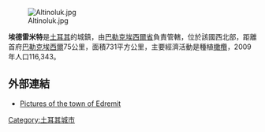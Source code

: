 [[Image:Altinoluk.jpg|right]]

'''埃德雷米特'''是[[土耳其|土耳其]]的城鎮，由[[巴勒克埃西爾省|巴勒克埃西爾省]]負責管轄，位於該國西北部，距離首府[[巴勒克埃西爾|巴勒克埃西爾]]75公里，面積731平方公里，主要經濟活動是種植[[橄欖|橄欖]]，2009年人口116,343。

==外部連結==
*[http://www.pbase.com/dosseman/edremit Pictures of the town of Edremit] {{Wayback|url=http://www.pbase.com/dosseman/edremit |date=20200929120132 }}

{{Turkey-geo-stub}}
[[Category:土耳其城市|Category:土耳其城市]]
